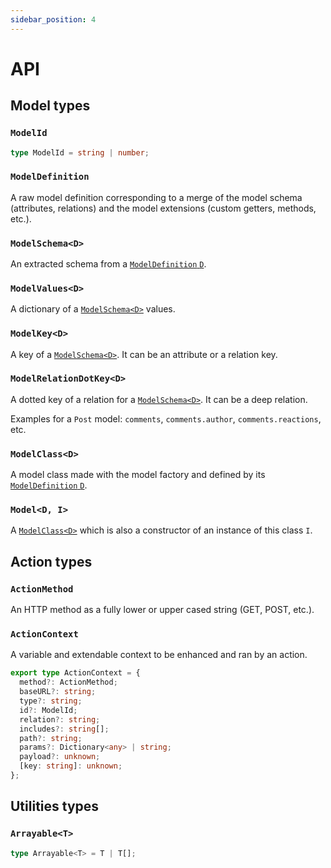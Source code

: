 ```yaml
---
sidebar_position: 4
---
```


# API

## Model types

### `ModelId`

```typescript
type ModelId = string | number;
```

### `ModelDefinition`

A raw model definition corresponding to a merge of the model schema
(attributes, relations) and the model extensions
(custom getters, methods, etc.).

### `ModelSchema<D>`

An extracted schema from a [`ModelDefinition` `D`](#modeldefinition).

### `ModelValues<D>`

A dictionary of a [`ModelSchema<D>`](#modelschemad) values.

### `ModelKey<D>`

A key of a [`ModelSchema<D>`](#modelschemad). It can be an attribute or a
relation key.

### `ModelRelationDotKey<D>`

A dotted key of a relation for a [`ModelSchema<D>`](#modelschemad). It can be
a deep relation.

Examples for a `Post` model: `comments`, `comments.author`,
`comments.reactions`, etc.

### `ModelClass<D>`

A model class made with the model factory and defined by its
[`ModelDefinition` `D`](#modeldefinition).

### `Model<D, I>`

A [`ModelClass<D>`](#modelclassd) which is also a constructor of an
instance of this class `I`.

## Action types

### `ActionMethod`

An HTTP method as a fully lower or upper cased string (GET, POST, etc.).

### `ActionContext`

A variable and extendable context to be enhanced and ran by an action.

```typescript
export type ActionContext = {
  method?: ActionMethod;
  baseURL?: string;
  type?: string;
  id?: ModelId;
  relation?: string;
  includes?: string[];
  path?: string;
  params?: Dictionary<any> | string;
  payload?: unknown;
  [key: string]: unknown;
};
```

## Utilities types

### `Arrayable<T>`

```typescript
type Arrayable<T> = T | T[];
```
